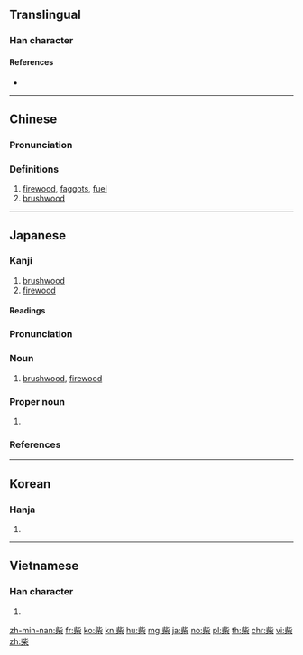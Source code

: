 {{also|茈}}
==Translingual==

===Han character===
{{Han char|rn=75|rad=木|as=05|sn=9|four=21904|canj=YPD|ids=⿱此木}}

====References====
* {{Han ref|kx=0521.060|dkj=14664|dj=0909.040|hdz=21197.110|uh=67F4|ud=26612|bh=AEE3|bd=44771}}

----

==Chinese==
{{zh-forms}}

===Pronunciation===
{{zh-pron
|m=chái
|c=caai4
|mc=y
|oc=y
|ma=
|cat=n
}}

===Definitions===
# [[firewood]], [[faggot]]s, [[fuel]]
# [[brushwood]]

----

==Japanese==

===Kanji===
{{ja-kanji|grade=|rs=木05}}

# [[brushwood]]
# [[firewood]]

====Readings====
{{ja-readings|goon=[[ぜ]] (ze)|kanon=[[さい]] (sai)|kun=[[しば]] (shiba)}}

{{ja-kanjitab|しば|yomi=k}}

===Pronunciation===
{{ja-pron|yomi=k|しば|acc=0|acc_ref=DJR,NHK}}

===Noun===
{{ja-noun|しば}}

# [[brushwood]], [[firewood]]

===Proper noun===
{{ja-pos|proper|しば}}

# {{surname|lang=ja|sort=しば}}

===References===
<references/>

----

==Korean==

===Hanja===
{{ko-hanja|hangeul=[[시]], [[채]]|eumhun=|rv=si, chae|mr=si, ch'ae|y=si, chay}}

# {{defn|lang=ko|sort=木05}}

----

==Vietnamese==

===Han character===
{{vi-hantu|[[sài]], [[thầy]], [[thài]], [[thày]], [[sầy]], [[xầy]]|rs=木05}}

# {{defn|lang=vi|sort=木05}}

[[zh-min-nan:柴]]
[[fr:柴]]
[[ko:柴]]
[[kn:柴]]
[[hu:柴]]
[[mg:柴]]
[[ja:柴]]
[[no:柴]]
[[pl:柴]]
[[th:柴]]
[[chr:柴]]
[[vi:柴]]
[[zh:柴]]